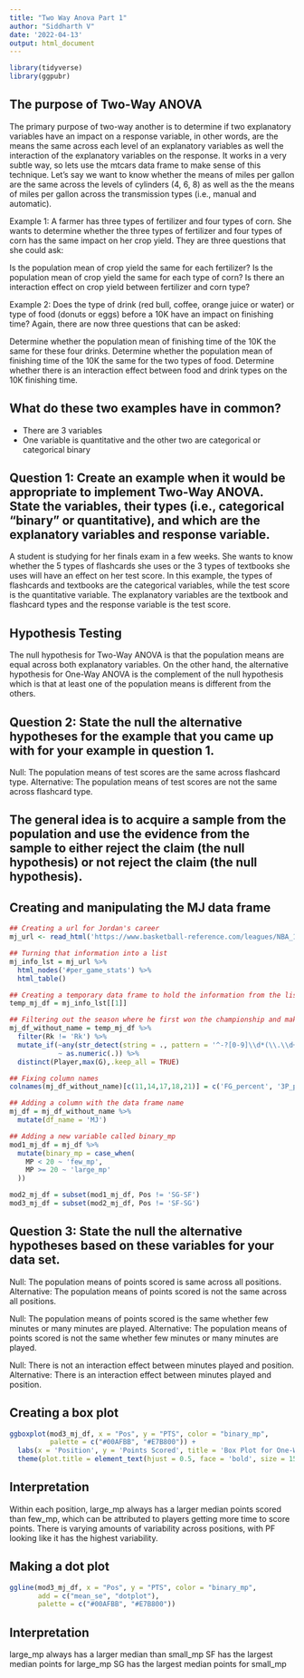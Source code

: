 ```yaml
---
title: "Two Way Anova Part 1"
author: "Siddharth V"
date: '2022-04-13'
output: html_document
---
```


```r
library(tidyverse)
library(ggpubr)
```

## The purpose of Two-Way ANOVA
The primary purpose of two-way another is to determine if two explanatory variables have an impact on a response variable, in other words, are the means the same across each level of an explanatory variables as well the interaction of the explanatory variables on the response. It works in a very subtle way, so lets use the mtcars data frame to make sense of this technique. Let’s say we want to know whether the means of miles per gallon are the same across the levels of cylinders (4, 6, 8) as well as the the means of miles per gallon across the transmission types (i.e., manual and automatic).

Example 1: A farmer has three types of fertilizer and four types of corn. She wants to determine whether the three types of fertilizer and four types of corn has the same impact on her crop yield. They are three questions that she could ask:

Is the population mean of crop yield the same for each fertilizer?
Is the population mean of crop yield the same for each type of corn?
Is there an interaction effect on crop yield between fertilizer and corn type?

Example 2: Does the type of drink (red bull, coffee, orange juice or water) or type of food (donuts or eggs) before a 10K have an impact on finishing time? Again, there are now three questions that can be asked:

Determine whether the population mean of finishing time of the 10K the same for these four drinks.
Determine whether the population mean of finishing time of the 10K the same for the two types of food.
Determine whether there is an interaction effect between food and drink types on the 10K finishing time.

## What do these two examples have in common?
- There are 3 variables
- One variable is quantitative and the other two are categorical or categorical binary

## Question 1: Create an example when it would be appropriate to implement Two-Way ANOVA. State the variables, their types (i.e., categorical “binary” or quantitative), and which are the explanatory variables and response variable.
A student is studying for her finals exam in a few weeks. She wants to know whether the 5 types of flashcards she uses or the 3 types of textbooks she uses will have an effect on her test score. In this example, the types of flashcards and textbooks are the categorical variables, while the test score is the quantitative variable. The explanatory variables are the textbook and flashcard types and the response variable is the test score. 

## Hypothesis Testing
The null hypothesis for Two-Way ANOVA is that the population means are equal across both explanatory variables. On the other hand, the alternative hypothesis for One-Way ANOVA is the complement of the null hypothesis which is that at least one of the population means is different from the others.

## Question 2: State the null the alternative hypotheses for the example that you came up with for your example in question 1.
Null: The population means of test scores are the same across flashcard type.
Alternative: The population means of test scores are not the same across flashcard type.

## The general idea is to acquire a sample from the population and use the evidence from the sample to either reject the claim (the null hypothesis) or not reject the claim (the null hypothesis).

## Creating and manipulating the MJ data frame
```r
## Creating a url for Jordan's career
mj_url <- read_html('https://www.basketball-reference.com/leagues/NBA_1991_per_game.html')

## Turning that information into a list
mj_info_lst = mj_url %>%
  html_nodes('#per_game_stats') %>%
  html_table()

## Creating a temporary data frame to hold the information from the list
temp_mj_df = mj_info_lst[[1]]

## Filtering out the season where he first won the championship and making that the lj data frame
mj_df_without_name = temp_mj_df %>%
  filter(Rk != 'Rk') %>%
  mutate_if(~any(str_detect(string = ., pattern = '^-?[0-9]\\d*(\\.\\d+)?$')),
            ~ as.numeric(.)) %>%
  distinct(Player,max(G),.keep_all = TRUE)

## Fixing column names
colnames(mj_df_without_name)[c(11,14,17,18,21)] = c('FG_percent', '3P_percent', '2P_percent', 'eFG_percent', 'FT_percent')

## Adding a column with the data frame name
mj_df = mj_df_without_name %>%
  mutate(df_name = 'MJ')

## Adding a new variable called binary_mp
mod1_mj_df = mj_df %>%
  mutate(binary_mp = case_when(
    MP < 20 ~ 'few_mp',
    MP >= 20 ~ 'large_mp'
  ))

mod2_mj_df = subset(mod1_mj_df, Pos != 'SG-SF')
mod3_mj_df = subset(mod2_mj_df, Pos != 'SF-SG')
```

## Question 3: State the null the alternative hypotheses based on these variables for your data set.
Null: The population means of points scored is same across all positions.
Alternative: The population means of points scored is not the same across all positions. 

Null: The population means of points scored is the same whether few minutes or many minutes are played.
Alternative: The population means of points scored is not the same whether few minutes or many minutes are played.

Null: There is not an interaction effect between minutes played and position.
Alternative: There is an interaction effect between minutes played and position.

## Creating a box plot
```r
ggboxplot(mod3_mj_df, x = "Pos", y = "PTS", color = "binary_mp",
          palette = c("#00AFBB", "#E7B800")) +
  labs(x = 'Position', y = 'Points Scored', title = 'Box Plot for One-Way ANOVA with means') +
  theme(plot.title = element_text(hjust = 0.5, face = 'bold', size = 15))

```
## Interpretation
  Within each position, large_mp always has a larger median points scored than few_mp, which can be attributed to players getting more time to score points.
  There is varying amounts of variability across positions, with PF looking like it has the highest variability.
  
## Making a dot plot
```r
ggline(mod3_mj_df, x = "Pos", y = "PTS", color = "binary_mp",
       add = c("mean_se", "dotplot"),
       palette = c("#00AFBB", "#E7B800"))
```
## Interpretation
  large_mp always has a larger median than small_mp
  SF has the largest median points for large_mp
  SG has the largest median points for small_mp



